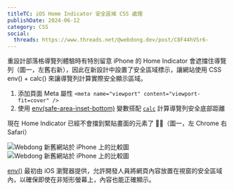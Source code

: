 ```yaml
---
titleTC: iOS Home Indicator 安全區域 CSS 處理
publishDate: 2024-06-12
category: CSS
social:
  threads: https://www.threads.net/@webdong.dev/post/C8F44hVSr6-
---
```


重設計部落格導覽列體驗時有特別留意 iPhone 的 Home Indicator 會遮擋住導覽列（圖一，左舊右新），因此在新設計中設置了安全區域標示，讓網站使用 CSS env() + calc() 來讓導覽列計算實際安全顯示區域。

1. 添加頁面 Meta 屬性 `<meta name="viewport" content="viewport-fit=cover" />`
2. 使用 [env(safe-area-inset-bottom)](https://developer.mozilla.org/en-US/docs/Web/CSS/env) 變數搭配 [`calc`](https://developer.mozilla.org/en-US/docs/Web/CSS/calc) 計算導覽列安全底部距離

現在 Home Indicator 已經不會擋到緊貼畫面的元素了 👍🏻（圖一，左 Chrome 右 Safari）

![Webdong 新舊網站於 iPhone 上的比較圖](./webdong-shot-on-iphone.webp)
![Webdong 新舊網站於 iPhone 上的比較圖](./webdong-shot-on-iphone-2.webp)

[env()](https://developer.mozilla.org/en-US/docs/Web/CSS/env) 最初由 iOS 瀏覽器提供，允許開發人員將網頁內容放置在視窗的安全區域內，以確保即使在非矩形螢幕上，內容也能正確顯示。
